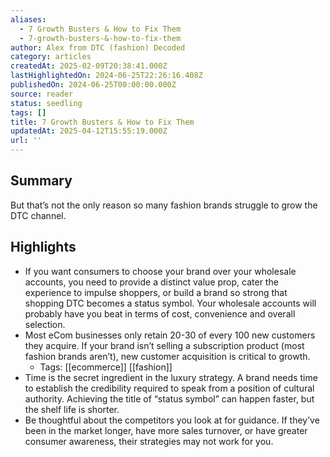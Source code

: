 ```yaml
---
aliases:
  - 7 Growth Busters & How to Fix Them
  - 7-growth-busters-&-how-to-fix-them
author: Alex from DTC (fashion) Decoded
category: articles
createdAt: 2025-02-09T20:38:41.000Z
lastHighlightedOn: 2024-06-25T22:26:16.408Z
publishedOn: 2024-06-25T00:00:00.000Z
source: reader
status: seedling
tags: []
title: 7 Growth Busters & How to Fix Them
updatedAt: 2025-04-12T15:55:19.000Z
url: ''
---
```

## Summary

But that’s not the only reason so many fashion brands struggle to grow the DTC channel.

## Highlights

- If you want consumers to choose your brand over your wholesale accounts, you need to provide a distinct value prop, cater the experience to impulse shoppers, or build a brand so strong that shopping DTC becomes a status symbol. Your wholesale accounts will probably have you beat in terms of cost, convenience and overall selection.
- Most eCom businesses only retain 20-30 of every 100 new customers they acquire. If your brand isn’t selling a subscription product (most fashion brands aren’t), new customer acquisition is critical to growth.
    - Tags: [[ecommerce]] [[fashion]]
- Time is the secret ingredient in the luxury strategy. A brand needs time to establish the credibility required to speak from a position of cultural authority. Achieving the title of “status symbol” can happen faster, but the shelf life is shorter.
- Be thoughtful about the competitors you look at for guidance. If they’ve been in the market longer, have more sales turnover, or have greater consumer awareness, their strategies may not work for you.
